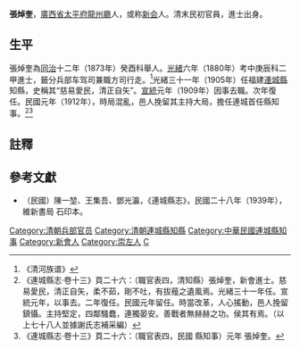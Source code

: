 '''張焯奎'''，[[廣西省_(清)|廣西省]][[太平府_(广西省)|太平府]][[龍州廳|龍州廳]]人，或称[[新会县|新会]]人。清末民初官員，進士出身。

==生平==
張焯奎為[[同治|同治]]十二年（1873年）癸酉科舉人。[[光緒|光緒]]六年（1880年）考中庚辰科二甲進士，籤分兵部车驾司兼職方司行走。<ref>《清河族谱》</ref>光緒三十一年（1905年）任福建[[連城縣|連城縣]]知縣，史稱其“慈易愛民，清正自矢”。[[宣統|宣統]]元年（1909年）因事去職。次年復任。民國元年（1912年），時局混亂，邑人挽留其主持大局，擔任連城首任縣知事。<ref>《連城縣志·卷十三》頁二十六：（職官表四，清知縣）張焯奎，新會進士。慈易愛民，清正自矢，柔不茹，剛不吐，有拔薤之遺風焉。光緒三十一年任。宣統元年，以事去。二年復任。民國元年留任。時當改革，人心搖動，邑人挽留鎮懾。主持堅定，四鄰騷蠢，連獨晏安。善戰者無赫赫之功。侯其有焉。（以上七十八人並據謝氏志補采編）</ref><ref>《連城縣志·卷十三》頁二十六：（職官表四，民國 縣知事）元年 張焯奎。</ref>

==註釋==
{{reflist}}

==參考文獻==
*（民國）陳一堃、王集吾、鄧光瀛，《連城縣志》，民國二十八年（1939年），維新書局	石印本。

{{DEFAULTSORT:Zhang張}}
{{光緒六年庚辰科殿試金榜}}
[[Category:清朝兵部官员|Category:清朝兵部官员]]
[[Category:清朝連城縣知縣|Category:清朝連城縣知縣]]
[[Category:中華民國連城縣知事|Category:中華民國連城縣知事]]
[[Category:新會人|Category:新會人]]
[[Category:崇左人|Category:崇左人]]
[[Category:張姓|C]]
